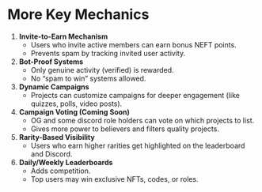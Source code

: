 # More Key Mechanics

1. **Invite-to-Earn Mechanism**
   * Users who invite active members can earn bonus NEFT points.
   * Prevents spam by tracking invited user activity.
2. **Bot-Proof Systems**
   * Only genuine activity (verified) is rewarded.
   * No “spam to win” systems allowed.
3. **Dynamic Campaigns**
   * Projects can customize campaigns for deeper engagement (like quizzes, polls, video posts).
4. **Campaign Voting (Coming Soon)**
   * OG and some discord role holders can vote on which projects to list.
   * Gives more power to believers and filters quality projects.
5. **Rarity-Based Visibility**
   * Users who earn higher rarities get highlighted on the leaderboard and Discord.
6. **Daily/Weekly Leaderboards**
   * Adds competition.
   * Top users may win exclusive NFTs, codes, or roles.

